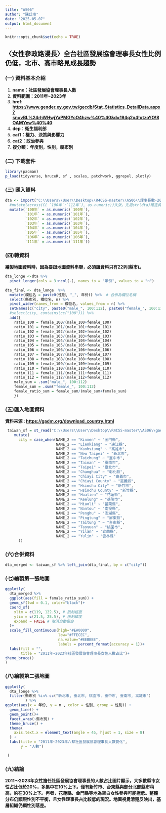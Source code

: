 ---
title: "AS06"
author: "陳廷瑄"
date: "2025-05-07"
output: html_document
---

```{r setup, include=FALSE}
knitr::opts_chunk$set(echo = TRUE)
```

## **〈女性參政路漫長〉全台社區發展協會理事長女性比例仍低，北市、高市略見成長趨勢**

### **(一) 資料基本介紹**

1.  **name：社區發展協會理事長人數**
2.  **資料範圍：2011年\~2023年**
3.  **href: <https://www.gender.ey.gov.tw/gecdb/Stat_Statistics_DetailData.aspx?sn=vBL%24rhWHwjYaPMGYcO4hzw%40%40&d=194q2o4!otzoYO!8OAMYew%40%40>**
4.  **dep：衛生福利部**
5.  **cat1：權力、決策與影響力**
6.  **cat2：政治參與**
7.  **複分類：年度別，性別，縣市別**

### **(二) 下載套件**

```{r warning=FALSE}
library(pacman)
p_load(tidyverse, bruceR, sf , scales, patchwork, ggrepel, plotly)
```

### **(三) 匯入資料**

```{r warning=FALSE}
dta <- import("C:\\Users\\User\\Desktop\\R4CSS-master\\AS06\\理事長數-20250505.xlsx") %>% 
  #mutate(across(C( `100年`:`112年`), as.numeric))失效，先用str(dta)確定資料型態
  mutate(`100年` = as.numeric(`100年`),
         `101年` = as.numeric(`101年`),
         `102年` = as.numeric(`102年`),
         `103年` = as.numeric(`103年`),
         `104年` = as.numeric(`104年`),
         `105年` = as.numeric(`105年`),
         `106年` = as.numeric(`106年`),
         `111年` = as.numeric(`111年`))
```

### **(四)轉資料**

**繪製地圖資料時，因為要跟地圖資料串聯，必須讓資料只有22列(縣市)。**

```{r warning=FALSE}
dta_longe <-dta %>%    
  pivot_longer(cols = 3:ncol(.), names_to = "年份", values_to = "n")
  
dta_final <- dta_longe  %>% 
  mutate(欄位名 = paste0(性別, "_", 年份)) %>%  # 合併為欄位名稱
  select(縣市別, 欄位名, n) %>%
  pivot_wider(names_from = 欄位名, values_from = n) %>% 
  setNames(c("city", paste0("male_", 100:112), paste0("female_", 100:112))) %>% 
  #select(city, contains(cc("100"))) %>% 
  add({
    ratio_100 = female_100/(male_100+female_100)
    ratio_101 = female_101/(male_101+female_101)
    ratio_102 = female_102/(male_102+female_102)
    ratio_103 = female_103/(male_103+female_103)
    ratio_104 = female_104/(male_104+female_104)
    ratio_105 = female_105/(male_105+female_105)
    ratio_106 = female_106/(male_106+female_106)
    ratio_107 = female_107/(male_107+female_107)
    ratio_108 = female_108/(male_108+female_108)
    ratio_109 = female_109/(male_109+female_109)
    ratio_110 = female_110/(male_110+female_110)
    ratio_111 = female_111/(male_111+female_111)
    ratio_112 = female_112/(male_112+female_112)
    male_sum = .sum("male_", 100:112)
    female_sum = .sum("female_", 100:112)
    female_ratio_sum = female_sum/(male_sum+female_sum)
    }) 
```

### **(五)匯入地圖資料**

**資料來源 : <https://gadm.org/download_country.html>**

```{r warning=FALSE}
 taiwan_sf = st_read("C:\\Users\\User\\Desktop\\R4CSS-master\\AS06\\gadm41_TWN_shp\\gadm41_TWN_2.shp") %>% 
    mutate(
      city = case_when(NAME_2 == "Kinmen" ~ "金門縣",
                       NAME_2 == "Lienkiang" ~ "連江縣",
                       NAME_2 == "Kaohsiung" ~ "高雄市",
                       NAME_2 == "New Taipei" ~ "新北市",
                       NAME_2 == "Taichung" ~ "臺中市",
                       NAME_2 == "Tainan" ~ "臺南市",
                       NAME_2 == "Taipei" ~ "臺北市",
                       NAME_2 == "Changhua" ~ "彰化縣",
                       NAME_2 == "Chiayi City" ~ "嘉義市",
                       NAME_2 == "Chiayi County" ~ "嘉義縣",
                       NAME_2 == "Hsinchu City" ~ "新竹市",
                       NAME_2 == "Hsinchu County" ~ "新竹縣",
                       NAME_2 == "Hualien" ~ "花蓮縣",
                       NAME_2 == "Keelung" ~ "基隆市",
                       NAME_2 == "Miaoli" ~ "苗栗縣",
                       NAME_2 == "Nantou" ~ "南投縣",
                       NAME_2 == "Penghu" ~ "澎湖縣",
                       NAME_2 == "Pingtung" ~ "屏東縣",
                       NAME_2 == "Taitung " ~ "台東縣",
                       NAME_2 == "Taoyuan" ~ "桃園市",
                       NAME_2 == "Yilan" ~ "宜蘭縣",
                       NAME_2 == "Yulin" ~ "雲林縣"
      ))
```

### **(六)合併資料**

```{r warning=FALSE}
dta_merged <- taiwan_sf %>% left_join(dta_final, by = c("city"))
```

### **(七)繪製第一張地圖**

```{r warning=FALSE}
ggplotly(
  dta_merged %>% 
  ggplot(aes(fill = female_ratio_sum)) + 
  geom_sf(lwd = 0.1, color="black")+  
  coord_sf(
    xlim = c(119, 122.5), # 限制經度
    ylim = c(21.5, 25.5), # 限制緯度
    expand = FALSE # 取消自動留白
  )+
  scale_fill_continuous(high="#EA0000",
                        low="#FFECEC",
                        na.value="#BEBEBE",
                        labels = percent_format(accuracy = 1))+
  labs(fill = "",
       title = "2011年~2023年社區發展協會理事長女性人數占比")+
theme_bruce()
)
```

### **(八)繪製第二張地圖**

```{r warning=FALSE}

ggplotly(
  dta_longe %>%
  filter(縣市別 %in% cc("新北市, 臺北市, 桃園市, 臺中市, 臺南市, 高雄市")
         ) %>% 
ggplot(aes(x = 年份, y = n , color = 性別, group = 性別)) +
  geom_line() + 
  geom_point()+
  facet_wrap(~縣市別) +
  theme_bruce() +
  theme(
    axis.text.x = element_text(angle = 45, hjust = 1, size = 8)
  ) +
  labs(title = "2011年~2023年六都社區發展協會理事長人數變化",
       y = "人數")

 )
```

### **(九)結論**

**2011～2023年女性擔任社區發展協會理事長的人數占比圖片顯示，大多數縣市女性占比低於20%，多集中在10%上下。僅有新竹市、台東縣與部分北部縣市稍高，約在30%上下。再者，花蓮縣、金門縣等地為空白女性參與可能極低。整體分布仍顯現性別不平衡，且女性理事長占比較低的現況。地圖視覺清楚反映出，基層組織仍顯性別落差。**
